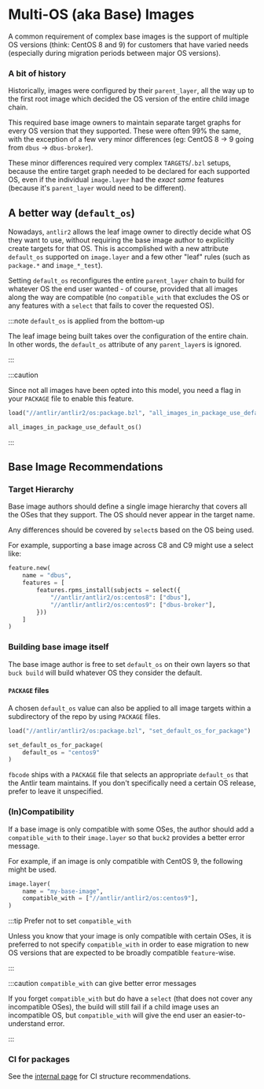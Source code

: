
# Multi-OS (aka Base) Images

A common requirement of complex base images is the support of multiple OS
versions (think: CentOS 8 and 9) for customers that have varied needs
(especially during migration periods between major OS versions).

### A bit of history

Historically, images were configured by their `parent_layer`, all the way up to
the first root image which decided the OS version of the entire child image
chain.

This required base image owners to maintain separate target graphs for every OS
version that they supported. These were often 99% the same, with the exception
of a few very minor differences (eg: CentOS 8 -> 9 going from `dbus` ->
`dbus-broker`).

These minor differences required very complex `TARGETS`/`.bzl` setups, because
the entire target graph needed to be declared for each supported OS, even if the
individual `image.layer` had the _exact same_ features (because it's
`parent_layer` would need to be different).

## A better way (`default_os`)

Nowadays, `antlir2` allows the leaf image owner to directly decide what OS they
want to use, without requiring the base image author to explicitly create
targets for that OS. This is accomplished with a new attribute `default_os`
supported on `image.layer` and a few other "leaf" rules (such as `package.*` and
`image_*_test`).

Setting `default_os` reconfigures the entire `parent_layer` chain to build for
whatever OS the end user wanted - of course, provided that all images along the
way are compatible (no `compatible_with` that excludes the OS or any features
with a `select` that fails to cover the requested OS).

:::note `default_os` is applied from the bottom-up

The leaf image being built takes over the configuration of the entire chain. In
other words, the `default_os` attribute of any `parent_layer`s is ignored.

:::

:::caution

Since not all images have been opted into this model, you need a flag in your
`PACKAGE` file to enable this feature.

```python title="fbcode/my_team/my_image/PACKAGE"
load("//antlir/antlir2/os:package.bzl", "all_images_in_package_use_default_os")

all_images_in_package_use_default_os()
```

:::

## Base Image Recommendations

### Target Hierarchy

Base image authors should define a single image hierarchy that covers all the
OSes that they support. The OS should never appear in the target name.

Any differences should be covered by `select`s based on the OS being used.

For example, supporting a base image across C8 and C9 might use a select like:

```python
feature.new(
    name = "dbus",
    features = [
        features.rpms_install(subjects = select({
            "//antlir/antlir2/os:centos8": ["dbus"],
            "//antlir/antlir2/os:centos9": ["dbus-broker"],
        }))
    ]
)
```

### Building base image itself

The base image author is free to set `default_os` on their own layers so that
`buck build` will build whatever OS they consider the default.

#### `PACKAGE` files

A chosen `default_os` value can also be applied to all image targets within a
subdirectory of the repo by using `PACKAGE` files.

```python title="fbcode/my_team/my_image/PACKAGE"
load("//antlir/antlir2/os:package.bzl", "set_default_os_for_package")

set_default_os_for_package(
    default_os = "centos9"
)
```

<InternalOnly>
<Admonition type="tip" title="This is often unnecessary">
<p>
<code>fbcode</code> ships with a <code>PACKAGE</code> file that selects an
appropriate <code>default_os</code> that the Antlir team maintains. If you don't
specifically need a certain OS release, prefer to leave it unspecified.
</p>
</Admonition>
</InternalOnly>

### (In)Compatibility

If a base image is only compatible with some OSes, the author should add a
`compatible_with` to their `image.layer` so that `buck2` provides a better error
message.

For example, if an image is only compatible with CentOS 9, the following might
be used.

```python title="fbcode/my_team/my_image/TARGETS"
image.layer(
    name = "my-base-image",
    compatible_with = ["//antlir/antlir2/os:centos9"],
)
```

:::tip Prefer not to set `compatible_with`

Unless you know that your image is only compatible with certain OSes, it is
preferred to not specify `compatible_with` in order to ease migration to new OS
versions that are expected to be broadly compatible `feature`-wise.

:::

:::caution `compatible_with` can give better error messages

If you forget `compatible_with` but do have a `select` (that does not cover any
incompatible OSes), the build will still fail if a child image uses an
incompatible OS, but `compatible_with` will give the end user an
easier-to-understand error.

:::

### CI for packages

See the [internal page](fb/multi-os-images-ci-recommendations.md) for CI
structure recommendations.
